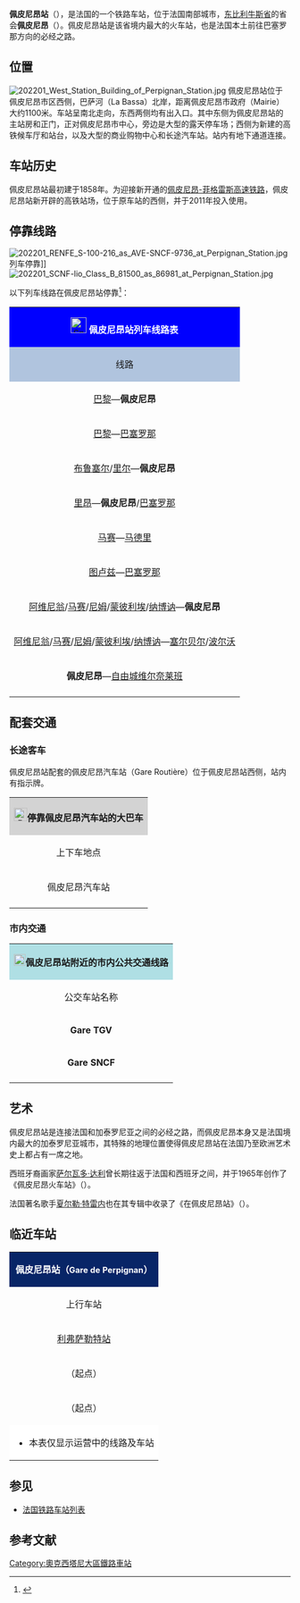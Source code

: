 {{Infobox station
| name          =[[File:Sncf-logo.svg|32x32px]]佩皮尼昂站<br>Gare de Perpignan
| type          = [[法国铁路|法国铁路]]
| image = Perpignan gare.jpg
|image_caption = 佩皮尼昂站（2014年）
| address       = {{FRA}}[[东比利牛斯省|东比利牛斯省]][[佩皮尼昂|佩皮尼昂]]
| latd          = 42
| latm          = 41
| lats          = 46
| latNS         = N
| longd         = 2
| longm         = 52
| longs         = 46
| longEW        = E
| operator = [[File:Sncf-logo.svg|32x32px]]
| coordinates_display = yes
| iso_region    = FR
| line          = 
* [[纳博讷－塞尔贝尔铁路|纳博讷－塞尔贝尔铁路]]
* [[佩皮尼昂－菲格雷斯高速铁路|佩皮尼昂－菲格雷斯高速铁路]]
* {{link-fr|佩皮尼昂－维尔奈莱班铁路|Ligne de Perpignan à Villefranche - Vernet-les-Bains}} 
| platform      = 4
| tracks        = 6
| elevation =37米
| opened        = 1858年7月12日
| rebuilt = 2011年
| status = 使用中
| closed        = 
| passengers= 约165.5万人次<ref>{{Cite web|url=https://ressources.data.sncf.com/explore/dataset/frequentation-gares/?sort=voyageurs_2014&q=perpignan|title=Fréquentation en gares|accessdate=2016-11-06|author=SNCF|date=|language=法语|publisher=SNCF Open Data|archive-date=2020-08-20|archive-url=https://web.archive.org/web/20200820091422/https://ressources.data.sncf.com/explore/dataset/frequentation-gares/?sort=voyageurs_2014&q=perpignan|dead-url=no}}</ref>
| pass_year= 2015年
| station_type = 客运车站
| connections = 
* 东比利牛斯省城际客运
* 佩皮尼昂城市公共交通
* Eurolines
* Isilines
* Flixbus
| route_map =
| map_locator   = 
| note =
}}

'''佩皮尼昂站'''（{{lang-fr|Gare de Perpignan}}），是法国的一个铁路车站，位于法国南部城市，[[东比利牛斯省|东比利牛斯省]]的省会'''佩皮尼昂'''（{{lang-fr|Perpignan}}）。佩皮尼昂站是该省境内最大的火车站，也是法国本土前往巴塞罗那方向的必经之路。

==位置==
[[File:202201_West_Station_Building_of_Perpignan_Station.jpg|thumb]]
佩皮尼昂站位于佩皮尼昂市区西侧，巴萨河（La Bassa）北岸，距离佩皮尼昂市政府（Mairie）大约1100米。车站呈南北走向，东西两侧均有出入口。其中东侧为佩皮尼昂站的主站房和正门，正对佩皮尼昂市中心，旁边是大型的露天停车场；西侧为新建的高铁候车厅和站台，以及大型的商业购物中心和长途汽车站。站内有地下通道连接。

==车站历史==

佩皮尼昂站最初建于1858年。为迎接新开通的[[佩皮尼昂-菲格雷斯高速铁路|佩皮尼昂-菲格雷斯高速铁路]]，佩皮尼昂站新开辟的高铁站场，位于原车站的西侧，并于2011年投入使用。

== 停靠线路 ==
[[File:202201_RENFE_S-100-216_as_AVE-SNCF-9736_at_Perpignan_Station.jpg|thumb]]列车停靠]]
[[File:202201_SCNF-lio_Class_B_81500_as_86981_at_Perpignan_Station.jpg|thumb]]
{{动态列表|最后更新时间：2016年6月15日。本章节内容仅供参考，不排除因施工或罢工而引发的临时性变更。欢迎修正和补充}}

以下列车线路在佩皮尼昂站停靠<ref>{{Cite web|url=http://www.sncf.com/fr/gare/horaires/perpignan|title=佩皮尼昂站实时列车时刻表|accessdate=2016-06-15|author=SNCF|date=|language=法语|publisher=SNCF|archive-date=2018-01-12|archive-url=https://web.archive.org/web/20180112211216/http://www.sncf.com/fr/gare/horaires/perpignan|dead-url=no}}</ref>：

{| class="wikitable mw-collapsible" 
|colspan="5" style="background:#0000FF" align="center" |[[File:Sncf-logo.svg|28x28px]] <font color=#FFFFFF>'''佩皮尼昂站列车线路表'''</font>
|-
!style="background:#B0C4DE"| 线路
!style="background:#B0C4DE"|车种
!style="background:#B0C4DE"|上一站
!style="background:#B0C4DE"|下一站
!style="background:#B0C4DE"|大致运行频率{{noteTag|name=noteA}}
|-
|[[巴黎里昂站|巴黎]]—'''佩皮尼昂'''
| rowspan="1" align="center" |'''[[TGV|TGV]]'''/'''iDTGV'''
|[[纳博讷站|纳博讷]]
|（终点）
|每天4趟左右
|-
|[[巴黎里昂站|巴黎]]—[[巴塞罗那桑斯车站|巴塞罗那]]
| rowspan="3" align="center" |'''[[TGV|TGV]]'''
|[[纳博讷站|纳博讷]]
|{{link-en|菲格雷斯-比拉凡站|Figueres–Vilafant railway station|菲格雷斯-比拉凡}}
|每天2趟左右
|-
|[[布鲁塞尔南站|布鲁塞尔]]/[[里尔欧洲站|里尔]]—'''佩皮尼昂'''
|[[纳博讷站|纳博讷]]
|（终点）
|每周2趟左右
|-
|[[里昂帕尔迪厄站|里昂]]—'''佩皮尼昂'''/[[巴塞罗那桑斯车站|巴塞罗那]]
|[[纳博讷站|纳博讷]]
|（终点）/{{link-en|菲格雷斯-比拉凡站|Figueres–Vilafant railway station|菲格雷斯-比拉凡}}
|每天1~2趟
|-
|[[马赛圣夏勒站|马赛]]—[[马德里阿托查车站|马德里]]
| rowspan="2" align="center" |'''[[AVE|AVE]]'''
（'''[[RENFE|RENFE]]'''）
|[[纳博讷站|纳博讷]]
|{{link-en|菲格雷斯-比拉凡站|Figueres–Vilafant railway station|菲格雷斯-比拉凡}}
|每天1趟
|-
|[[图卢兹马塔比奥站|图卢兹]]—[[巴塞罗那桑斯车站|巴塞罗那]]
|[[卡尔卡松站|卡尔卡松]]
|{{link-en|菲格雷斯-比拉凡站|Figueres–Vilafant railway station|菲格雷斯-比拉凡}}
|每天1趟{{noteTag|name=noteB}}
|-
|[[阿维尼翁中央站|阿维尼翁]]/[[马赛圣夏勒站|马赛]]/[[尼姆站|尼姆]]/[[蒙彼利埃圣罗克站|蒙彼利埃]]/[[纳博讷站|纳博讷]]—'''佩皮尼昂'''
| rowspan="3" align="center"|'''[[法国大区列车|TER]]'''
|[[利弗萨勒特站|利弗萨勒特]]
|（终点）
|每天7趟左右
|-
|[[阿维尼翁中央站|阿维尼翁]]/[[马赛圣夏勒站|马赛]]/[[尼姆站|尼姆]]/[[蒙彼利埃圣罗克站|蒙彼利埃]]/[[纳博讷站|纳博讷]]—[[塞尔贝尔站|塞尔贝尔]]/[[波尔沃站|波尔沃]]
|[[利弗萨勒特站|利弗萨勒特]]
|[[埃勒讷站|埃勒讷]]
|每天11趟左右
|-
|'''佩皮尼昂'''—[[自由城维尔奈莱班站|自由城维尔奈莱班]]
|（起点）
|[[勒索勒尔站|勒索勒尔]]
|每天8趟左右
|-
|colspan="5" style="background:#FFFFFF"|{{noteFoot|1=
{{noteTag|name=noteA|1=在本栏中，往返1次为"1趟"；除特别标明外，其数据仅工作日有效，周末及节假日列车数量可能会减少}}
{{noteTag|name=noteB|1=仅每年夏季开行}}
}}
|}

==配套交通==
===长途客车===

佩皮尼昂站配套的佩皮尼昂汽车站（Gare Routière）位于佩皮尼昂站西侧，站内有指示牌。

{| class="wikitable mw-collapsible" 
|colspan="3" align="center" style="background:#D3D3D3" |[[File:BSicon_BUS.svg|24x24px]]'''停靠佩皮尼昂汽车站的大巴车'''
|-
!align="center" |上下车地点
!align="center" |运营单位
!align="center" |主要目的地{{noteTag|name=noteA}}
|-
| rowspan="5" align="center" |佩皮尼昂汽车站
|align="center" |Eurolines{{noteTag|name=noteD}}
|（''可通过联程中转前往欧洲乃至摩洛哥各地''）
|-
|align="center" |Flixbus{{noteTag|name=noteD}}
|[[普罗旺斯地区艾克斯|普罗旺斯地区艾克斯]]、[[尼姆|尼姆]]、[[蒙彼利埃|蒙彼利埃]]、[[巴塞罗那|巴塞罗那]]
|-
|align="center" |Isilines{{noteTag|name=noteD}}
|[[巴黎|巴黎]]、[[奥尔良|奥尔良]]、[[克莱蒙费朗|克莱蒙费朗]]、[[蒙彼利埃|蒙彼利埃]]
|-
|align="center" |{{link-fr|东比利牛斯省城际客运|Transports en commun des Pyrénées-Orientales}}<br>[https://web.archive.org/web/20160701220910/http://bus1euro.cg66.fr/telechargez-les-fiches-horaires-du-bus-a-1e/ cg66]
|[[济朗|济朗]]、[[普拉代_(东比利牛斯省)|普拉德]]、[[圣西普里安_(东比利牛斯省)|圣西普里安]]、[[圣热尼代丰泰内_(东比利牛斯省)|圣热尼斯代丰泰内]]、[[科尔贝尔|科尔贝尔]]、[[塞尔贝尔|塞尔贝尔]]{{noteTag|name=noteC}}
|-
|align="center" |[[SNCF|SNCF]]
|（''当某条铁路线施工或罢工时，SNCF可能会提供途径该线路沿途站点的大巴车''{{noteTag|name=noteB}}）
|-
|colspan="3" style="background:#FFFFFF"|{{noteFoot|1=
{{noteTag|name=noteA|1=本栏不包括可以联程中转前往的目的地}}
{{noteTag|name=noteB|1=其车票可与SNCF的同线路车票通用}}
{{noteTag|name=noteC|1=部分城际客运线路仅周一至五开行}}
{{noteTag|name=noteD|1=车票需要提前在网上预订}}
}}
|}

===市内交通===

{| class="wikitable mw-collapsible" 
|colspan="3" align="center" style="background:#AFDFE4"|[[File:Bus-logo.svg|21x21px]]'''佩皮尼昂站附近的市内公共交通线路'''
|-
!align="center" |公交车站名称
!align="center" |位置
!align="center" |停靠线路{{noteTag|name=noteA}}<ref>{{Cite web|url=http://mod.ctpmperpignan.com/pdf/plans/plan_perpignan_ctpm.pdf|title=佩皮尼昂市区公交线路地图查询|accessdate=2016-06-15|author=CTPM（佩皮尼昂城市公共交通公司）|date=|language=法语|publisher=CTPM|deadurl=yes|archiveurl=https://web.archive.org/web/20160629181813/http://mod.ctpmperpignan.com/pdf/plans/plan_perpignan_ctpm.pdf|archivedate=2016-06-29}}</ref>
|-
|'''Gare TGV'''
|佩皮尼昂站西侧
|2路、6路、8路、9路、13路、14路、15路、34路
|-
|'''Gare SNCF'''
|佩皮尼昂站东侧（仅由东向北单向设站）
|2路、6路、8路、9路、13路、14路、15路、17路、34路、夜间线（N线）
|-
|colspan="3" style="background:#FFFFFF"|{{noteFoot|1=
{{noteTag|name=noteA|1=佩皮尼昂市区内的部分公交线路在周日及节假日停运}}
}}
|}

==艺术==

佩皮尼昂站是连接法国和加泰罗尼亚之间的必经之路，而佩皮尼昂本身又是法国境内最大的加泰罗尼亚城市，其特殊的地理位置使得佩皮尼昂站在法国乃至欧洲艺术史上都占有一席之地。

西班牙裔画家[[萨尔瓦多·达利|萨尔瓦多·达利]]曾长期往返于法国和西班牙之间，并于1965年创作了《佩皮尼昂火车站》（''{{lang-fr|la gare de Perpignan}}''）。

法国著名歌手[[夏尔勒·特雷内|夏尔勒·特雷内]]也在其专辑中收录了《在佩皮尼昂站》（''{{lang-fr|À la gare de Perpignan}}''）。

==临近车站==

{|class="wikitable mw-collapsible" style="margin: 0 auto; width:42em;"
|colspan="3" style="background:#082567" align="center"|<font color=#FFFFFF>'''佩皮尼昂站（<span style="font-size:11pt;">Gare de Perpignan</span>）'''</font>
|-
!上行车站
!线路
!下行车站
|-
|align="center" |[[利弗萨勒特站|利弗萨勒特站]]
|align="center" |'''[[纳博讷－塞尔贝尔铁路|纳博讷－塞尔贝尔铁路]]'''
|align="center" |[[埃勒讷站|埃勒讷站]]
|-
|align="center" |（起点）
|align="center" |'''[[佩皮尼昂－菲格雷斯高速铁路|佩皮尼昂－菲格雷斯高速铁路]]'''
|align="center" |{{link-en|菲格雷斯-比拉凡站|Figueres–Vilafant railway station|菲格雷斯-比拉凡}}
|-
|align="center" |（起点）
|align="center" |'''[[佩皮尼昂－维尔奈莱班铁路|佩皮尼昂－维尔奈莱班铁路]]'''
|align="center" |[[勒索勒尔站|勒索勒尔站]]
|-
|colspan="3" style="background:#FFFFFF"|
*本表仅显示运营中的线路及车站
|}

==参见==
* [[法国铁路车站列表|法国铁路车站列表]]

== 参考文献 ==
{{Reflist}}

{{法国主要火车站列表}}

[[Category:奧克西塔尼大區鐵路車站|Category:奧克西塔尼大區鐵路車站]]